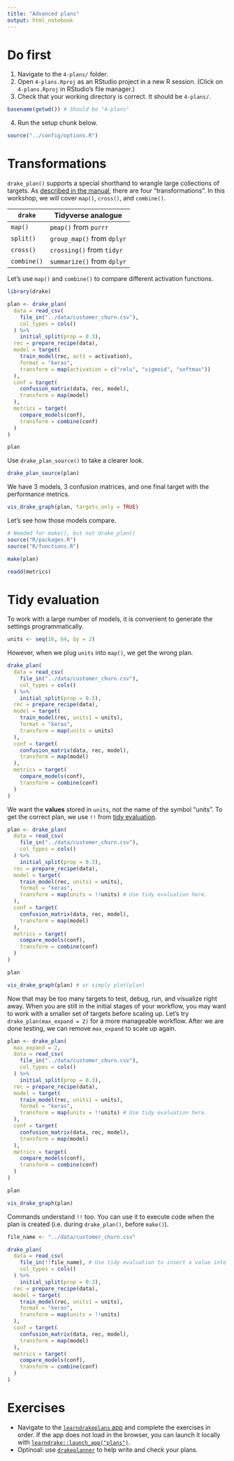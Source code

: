```yaml
---
title: "Advanced plans"
output: html_notebook
---
```


# Do first

1. Navigate to the `4-plans/` folder.
2. Open `4-plans.Rproj` as an RStudio project in a new R session. (Click on `4-plans.Rproj` in RStudio's file manager.)
3. Check that your working directory is correct. It should be `4-plans/`.

```r
basename(getwd()) # Should be "4-plans"
```

4. Run the setup chunk below.

```r
source("../config/options.R")
```

# Transformations

`drake_plan()` supports a special shorthand to wrangle large collections of targets. As [described in the manual](https://books.ropensci.org/drake/static.html), there are four "transformations". In this workshop, we will cover `map()`, `cross()`, and `combine()`.

| `drake`     | Tidyverse analogue          |
|-------------|-----------------------------|
| `map()`     | `pmap()` from `purrr`       |
| `split()`   | `group_map()` from `dplyr`  |
| `cross()`   | `crossing()` from `tidyr`   |
| `combine()` | `summarize()` from `dplyr`  |

Let's use `map()` and `combine()` to compare different activation functions.

```r
library(drake)

plan <- drake_plan(
  data = read_csv(
    file_in("../data/customer_churn.csv"),
    col_types = cols()
  ) %>%
    initial_split(prop = 0.3),
  rec = prepare_recipe(data),
  model = target(
    train_model(rec, act1 = activation),
    format = "keras",
    transform = map(activation = c("relu", "sigmoid", "softmax"))
  ),
  conf = target(
    confusion_matrix(data, rec, model),
    transform = map(model)
  ),
  metrics = target(
    compare_models(conf),
    transform = combine(conf)
  )
)

plan
```

Use `drake_plan_source()` to take a clearer look.

```r
drake_plan_source(plan)
```

We have 3 models, 3 confusion matrices, and one final target with the performance metrics.

```r
vis_drake_graph(plan, targets_only = TRUE)
```

Let's see how those models compare.

```r
# Needed for make(), but not drake_plan()
source("R/packages.R")
source("R/functions.R")
```

```r
make(plan)

readd(metrics)
```


# Tidy evaluation

To work with a large number of models, it is convenient to generate the settings programmatically.

```r
units <- seq(16, 64, by = 2)
```

However, when we plug `units` into `map()`, we get the wrong plan.

```r
drake_plan(
  data = read_csv(
    file_in("../data/customer_churn.csv"),
    col_types = cols()
  ) %>%
    initial_split(prop = 0.3),
  rec = prepare_recipe(data),
  model = target(
    train_model(rec, units1 = units),
    format = "keras",
    transform = map(units = units)
  ),
  conf = target(
    confusion_matrix(data, rec, model),
    transform = map(model)
  ),
  metrics = target(
    compare_models(conf),
    transform = combine(conf)
  )
)
```

We want the **values** stored in `units`, not the name of the symbol "units". To get the correct plan, we use `!!` from [tidy evaluation](https://tidyeval.tidyverse.org/).

```r
plan <- drake_plan(
  data = read_csv(
    file_in("../data/customer_churn.csv"),
    col_types = cols()
  ) %>%
    initial_split(prop = 0.3),
  rec = prepare_recipe(data),
  model = target(
    train_model(rec, units1 = units),
    format = "keras",
    transform = map(units = !!units) # Use tidy evaluation here.
  ),
  conf = target(
    confusion_matrix(data, rec, model),
    transform = map(model)
  ),
  metrics = target(
    compare_models(conf),
    transform = combine(conf)
  )
)

plan
```


```r
vis_drake_graph(plan) # or simply plot(plan)
```

Now that may be too many targets to test, debug, run, and visualize right away. When you are still in the initial stages of your workflow, you may want to work with a smaller set of targets before scaling up. Let's try `drake_plan(max_expand = 2)` for a more manageable workflow. After we are done testing, we can remove `max_expand` to scale up again.

```r
plan <- drake_plan(
  max_expand = 2,
  data = read_csv(
    file_in("../data/customer_churn.csv"),
    col_types = cols()
  ) %>%
    initial_split(prop = 0.3),
  rec = prepare_recipe(data),
  model = target(
    train_model(rec, units1 = units),
    format = "keras",
    transform = map(units = !!units) # Use tidy evaluation here.
  ),
  conf = target(
    confusion_matrix(data, rec, model),
    transform = map(model)
  ),
  metrics = target(
    compare_models(conf),
    transform = combine(conf)
  )
)

plan
```

```r
vis_drake_graph(plan)
```

Commands understand `!!` too. You can use it to execute code when the plan is created (i.e. during `drake_plan()`, before `make()`).

```r
file_name <- "../data/customer_churn.csv"

drake_plan(
  data = read_csv(
    file_in(!!file_name), # Use tidy evaluation to insert a value into a command.
    col_types = cols()
  ) %>%
    initial_split(prop = 0.3),
  rec = prepare_recipe(data),
  model = target(
    train_model(rec, units1 = units),
    format = "keras",
    transform = map(units = !!units)
  ),
  conf = target(
    confusion_matrix(data, rec, model),
    transform = map(model)
  ),
  metrics = target(
    compare_models(conf),
    transform = combine(conf)
  )
)
```

# Exercises

- Navigate to the [`learndrakeplans` app](https://wlandau.shinyapps.io/learndrakeplans) and complete the exercises in order. If the app does not load in the browser, you can launch it locally with [`learndrake::launch_app("plans")`](https://github.com/wlandau/learndrake).
- Optinoal: use [`drakeplanner`](https://wlandau.shinyapps.io/drakeplanner) to help write and check your plans.
